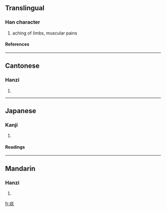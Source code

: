 ==Translingual==
===Han character===
{{Han char|rn=104|rad=疒|as=04|sn=9|four=0018<sub>9</sub>|canj=大火 (KF), X大火 (XKF)}}
# aching of limbs, muscular pains
====References====
{{Han ref|kx=0769.240|dkj=22044|dj=1180.010|hdz=42663.100|uh=75A2|ud=30114|bh=ACCF|bd=44239}}

----
==Cantonese==
===Hanzi===
{{yue-hanzi|jyut=|y=chan3}}
# {{defn|Cantonese}}

----
==Japanese==
===Kanji===
{{ja-kanji|grade=|rs=疒04}}
# {{defn|Japanese}} 
====Readings====
{{ja-readings|on=[[ちん]] (chin)|kun=|nanori=}}

----
==Mandarin==
===Hanzi===
{{cmn-hanzi|pin=[[chèn]] ([[chen4]])|wg=ch'en<sup>4</sup>}}
# {{defn|Mandarin}}

[[fr:疢]]